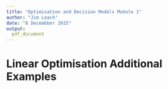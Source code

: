 ```yaml
---
title: "Optimisation and Decision Models Module 1"
author: "Jim Leach"
date: "8 Decembber 2015"
output:
  pdf_document
---
```


# Linear Optimisation Additional Examples

